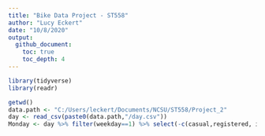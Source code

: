 ```yaml
---
title: "Bike Data Project - ST558"
author: "Lucy Eckert"
date: "10/8/2020"
output:
  github_document:
    toc: true
    toc_depth: 4
---
```


```r
library(tidyverse)
library(readr)

getwd()
data.path <- "C:/Users/leckert/Documents/NCSU/ST558/Project_2"
day <- read_csv(paste0(data.path,"/day.csv"))
Monday <- day %>% filter(weekday==1) %>% select(-c(casual,registered, instant, dteday))
```


